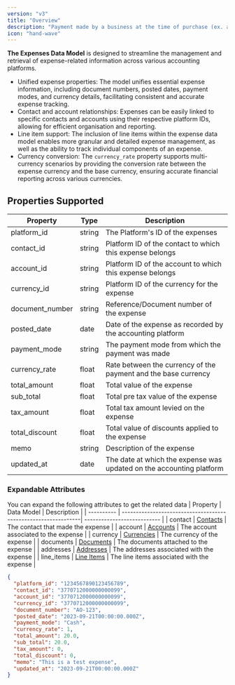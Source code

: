 ```yaml
---
version: "v3"
title: "Overview"
description: "Payment made by a business at the time of purchase (ex. a credit card payment)"
icon: "hand-wave"
---
```


**The Expenses Data Model** is designed to streamline the management and retrieval of expense-related information across various accounting platforms.

- Unified expense properties: The model unifies essential expense information, including document numbers, posted dates, payment modes, and currency details, facilitating consistent and accurate expense tracking.
- Contact and account relationships: Expenses can be easily linked to specific contacts and accounts using their respective platform IDs, allowing for efficient organisation and reporting.
- Line item support: The inclusion of line items within the expense data model enables more granular and detailed expense management, as well as the ability to track individual components of an expense.
- Currency conversion: The `currency_rate` property supports multi-currency scenarios by providing the conversion rate between the expense currency and the base currency, ensuring accurate financial reporting across various currencies.

## Properties Supported

| Property        | Type   | Description                                                          |
| --------------- | ------ | -------------------------------------------------------------------- |
| platform_id     | string | The Platform's ID of the expenses                                    |
| contact_id      | string | Platform ID of the contact to which this expense belongs             |
| account_id      | string | Platform ID of the account to which this expense belongs             |
| currency_id     | string | Platform ID of the currency for the expense                          |
| document_number | string | Reference/Document number of the expense                             |
| posted_date     | date   | Date of the expense as recorded by the accounting platform           |
| payment_mode    | string | The payment mode from which the payment was made                     |
| currency_rate   | float  | Rate between the currency of the payment and the base currency       |
| total_amount    | float  | Total value of the expense                                           |
| sub_total       | float  | Total pre tax value of the expense                                   |
| tax_amount      | float  | Total tax amount levied on the expense                               |
| total_discount  | float  | Total value of discounts applied to the expense                      |
| memo            | string | Description of the expense                                           |
| updated_at      | date   | The date at which the expense was updated on the accounting platform |

### Expandable Attributes

You can expand the following attributes to get the related data
| Property | Data Model | Description |
| ---------- | ---------------------------------------------------------------| --------------------------- |
| contact | [Contacts](/api-reference/v3/accounting/contacts/overview) | The contact that made the expense |
| account | [Accounts](/api-reference/v3/accounting/accounts/overview) | The account associated to the expense |
| currency | [Currencies](/api-reference/v3/accounting/currencies/overview) | The currency of the expense |
| documents | [Documents](/api-reference/v3/accounting/documents/overview) | The documents attached to the expense |
| addresses | [Addresses](/api-reference/v3/accounting/expenses/overview#addresses) | The addresses associated with the expense |
| line_items | [Line Items](/api-reference/v3/accounting/expenses/overview#line-items) | The line items associated with the expense |

<Snippet file="addresses_snippet.mdx" />

<Snippet file="line_items_snippet.mdx" />

<ResponseExample name="The Expense Object">

```json The Expense Response Object
{
  "platform_id": "1234567890123456789",
  "contact_id": "3770712000000000099",
  "account_id": "3770712000000000099",
  "currency_id": "3770712000000000099",
  "document_number": "AO-123",
  "posted_date": "2023-09-21T00:00:00.000Z",
  "payment_mode": "Cash",
  "currency_rate": 1,
  "total_amount": 20.0,
  "sub_total": 20.0,
  "tax_amount": 0,
  "total_discount": 0,
  "memo": "This is a test expense",
  "updated_at": "2023-09-21T00:00:00.000Z"
}
```

</ResponseExample>
